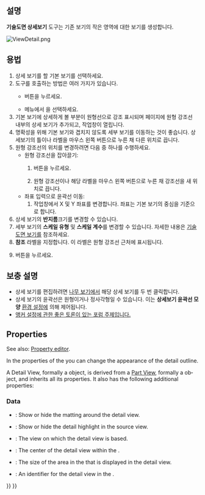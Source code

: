 <languages/>

{{Docnav
|[[TechDraw_ComplexSection/ko|복합단면]]
|[[TechDraw_ProjectionGroup/ko|투상 모둠]]
|[[TechDraw_Workbench/ko|기술도면 작업대]]
|IconL=TechDraw_ComplexSection.svg
|IconR=TechDraw_ProjectionGroup.svg
|IconC=Workbench_TechDraw.svg
}}

{{GuiCommand
|Name=기술도면 상세도
|MenuLocation=기술도면 → 기술도면 보기 → 상세보기 삽입
|Workbenches=[[TechDraw_Workbench/ko|기술도면 작업대]]
|SeeAlso=[[TechDraw_View/ko|기술도면 보기]]
}}

<span id="Description"></span>
==설명==

'''기술도면 상세보기''' 도구는 기존 보기의 작은 영역에 대한 보기를 생성합니다. 

[[Image:ViewDetail.png]]
{{Caption|원형 강조선이 있는 상세 보기}}

<span id="Usage"></span>
==용법==

# 상세 보기를 할 기본 보기를 선택하세요.
# 도구를 호출하는 방법은 여러 가지가 있습니다.
#* {{Button|[[Image:TechDraw_DetailView.svg|16px]] [[TechDraw_DetailView/ko|상세 보기 삽입]]}} 버튼을 누르세요.
#* 메뉴에서 {{MenuCommand|기술도면 → 기술도면 보기 → [[Image:TechDraw_DetailView.svg|16px]] 상세 보기 삽입}}을 선택하세요.
# 기본 보기에 상세하게 볼 부분이 원형선으로 강조 표시되며 페이지에 원형 강조선 내부의 상세 보기가 추가되고, 작업창이 열립니다.
# 명확성을 위해 기본 보기와 겹치지 않도록 세부 보기를 이동하는 것이 좋습니다. 상세보기의 틀이나 라벨을 마우스 왼쪽 버튼으로 누른 채 다른 위치로 끕니다. 
# 원형 강조선의 위치를 ​​변경하려면 다음 중 하나를 수행하세요.
#* 원형 강조선을 잡아끌기:
#*# {{Button|강조표시 잡아끌기}} 버튼을 누르세요.
#*# 원형 강조선이나 해당 라벨을 마우스 왼쪽 버튼으로 누른 채 강조선을 새 위치로 끕니다.
#* 좌표 입력으로 윤곽선 이동:
#*# 작업창에서 X 및 Y 좌표를 변경합니다. 좌표는 기본 보기의 중심을 기준으로 합니다.
# 상세 보기의 '''반지름'''크기를 변경할 수 있습니다.
# 세부 보기의 '''스케일 유형''' 및 '''스케일 계수'''를 변경할 수 있습니다. 자세한 내용은 [[TechDraw_View#Properties/ko|기술도면 보기]]를 참조하세요.
# '''참조''' 라벨을 지정합니다. 이 라벨은 원형 강조선 근처에 표시됩니다.
# {{Button|확인}} 버튼을 누르세요.

<span id="Notes"></span>
== 보충 설명 ==

<div class="mw-translate-fuzzy">
* 상세 보기를 편집하려면 [[Tree_view/ko|나무 보기]]에서 해당 상세 보기를 두 번 클릭합니다.
* 상세 보기의 윤곽선은 원형이거나 정사각형일 수 있습니다. 이는 '''상세보기 윤곽선 모양''' [[TechDraw_Preferences/ko#주석|환경 설정]]에 의해 제어됩니다.
* [https://www.forum.freecadweb.org/viewtopic.php?f=35&t=34055#p285281 앵커 설정에 관한 좋은 토론이 있는 포럼 주제입니다.]
</div>

<div lang="en" dir="ltr" class="mw-content-ltr">
== Properties ==
</div>

<div lang="en" dir="ltr" class="mw-content-ltr">
See also: [[Property_editor|Property editor]].
</div>

<div lang="en" dir="ltr" class="mw-content-ltr">
In the properties of the {{PropertyData|Base View}} you can change the appearance of the detail outline.
</div>

<div lang="en" dir="ltr" class="mw-content-ltr">
A Detail View, formally a {{Incode|TechDraw::DrawViewDetail}} object, is derived from a [[TechDraw_View#Properties_Part_View|Part View]], formally a {{Incode|TechDraw::DrawViewPart}} object, and inherits all its properties. It also has the following additional properties:
</div>

<div lang="en" dir="ltr" class="mw-content-ltr">
=== Data ===
</div>

<div lang="en" dir="ltr" class="mw-content-ltr">
{{TitleProperty|Appearance}}
</div>

<div lang="en" dir="ltr" class="mw-content-ltr">
* {{PropertyData|Show Matting|Bool}}: Show or hide the matting around the detail view. {{Version|1.0}}
* {{PropertyData|Show Highlight|Bool}}: Show or hide the detail highlight in the source view. {{Version|1.0}}
</div>

<div lang="en" dir="ltr" class="mw-content-ltr">
{{TitleProperty|Detail}}
</div>

<div lang="en" dir="ltr" class="mw-content-ltr">
* {{PropertyData|Base View|Link}}: The view on which the detail view is based.
* {{PropertyData|Anchor Point|Vector}}: The center of the detail view within the {{PropertyData|Base View}}.
* {{PropertyData|Radius|Float}}: The size of the area in the {{PropertyData|Base View}} that is displayed in the detail view.
* {{PropertyData|Reference|String}}: An identifier for the detail view in the {{PropertyData|Base View}}.
</div>


{{Docnav
|[[TechDraw_ComplexSection/ko|복합단면]]
|[[TechDraw_ProjectionGroup/ko|투상 모둠]]
|[[TechDraw_Workbench/ko|기술도면 작업대]]
|IconL=TechDraw_ComplexSection.svg
|IconR=TechDraw_ProjectionGroup.svg
|IconC=Workbench_TechDraw.svg
}}

{{TechDraw_Tools_navi{{#translation:}}}}
{{Userdocnavi{{#translation:}}}}